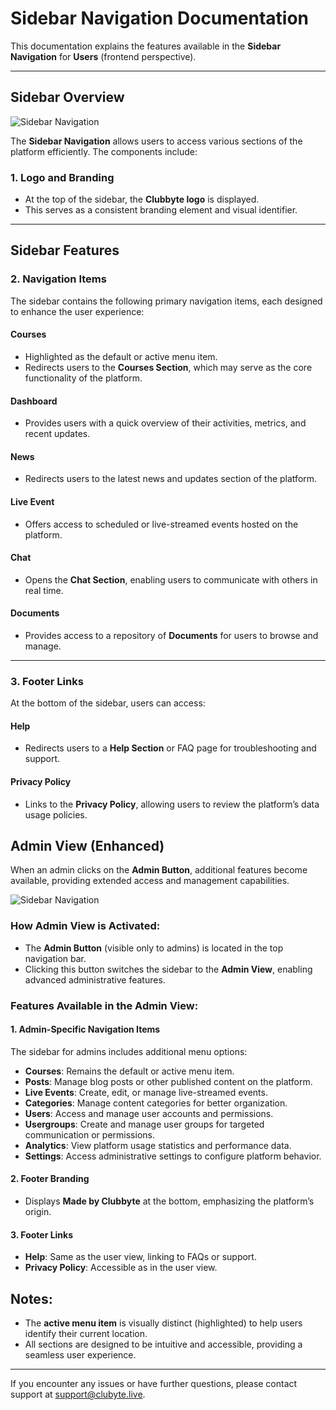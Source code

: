 # Sidebar Navigation Documentation

This documentation explains the features available in the **Sidebar Navigation** for **Users** (frontend perspective).

---

## Sidebar Overview

![Sidebar Navigation](/Side-Navigation-Users.png)

The **Sidebar Navigation** allows users to access various sections of the platform efficiently. The components include:

### 1. **Logo and Branding**
- At the top of the sidebar, the **Clubbyte logo** is displayed.
- This serves as a consistent branding element and visual identifier.

---

## Sidebar Features

### 2. **Navigation Items**
The sidebar contains the following primary navigation items, each designed to enhance the user experience:

#### **Courses**
- Highlighted as the default or active menu item.
- Redirects users to the **Courses Section**, which may serve as the core functionality of the platform.

#### **Dashboard**
- Provides users with a quick overview of their activities, metrics, and recent updates.

#### **News**
- Redirects users to the latest news and updates section of the platform.

#### **Live Event**
- Offers access to scheduled or live-streamed events hosted on the platform.

#### **Chat**
- Opens the **Chat Section**, enabling users to communicate with others in real time.

#### **Documents**
- Provides access to a repository of **Documents** for users to browse and manage.

---

### 3. **Footer Links**
At the bottom of the sidebar, users can access:

#### **Help**
- Redirects users to a **Help Section** or FAQ page for troubleshooting and support.

#### **Privacy Policy**
- Links to the **Privacy Policy**, allowing users to review the platform’s data usage policies.

## Admin View (Enhanced)

When an admin clicks on the **Admin Button**, additional features become available, providing extended access and management capabilities. 

![Sidebar Navigation](/Side-Navigation-Admin.png)

### How Admin View is Activated:
- The **Admin Button** (visible only to admins) is located in the top navigation bar.
- Clicking this button switches the sidebar to the **Admin View**, enabling advanced administrative features.

### Features Available in the Admin View:

#### 1. **Admin-Specific Navigation Items**
The sidebar for admins includes additional menu options:

- **Courses**: Remains the default or active menu item.
- **Posts**: Manage blog posts or other published content on the platform.
- **Live Events**: Create, edit, or manage live-streamed events.
- **Categories**: Manage content categories for better organization.
- **Users**: Access and manage user accounts and permissions.
- **Usergroups**: Create and manage user groups for targeted communication or permissions.
- **Analytics**: View platform usage statistics and performance data.
- **Settings**: Access administrative settings to configure platform behavior.

#### 2. **Footer Branding**
- Displays **Made by Clubbyte** at the bottom, emphasizing the platform’s origin.

#### 3. **Footer Links**
- **Help**: Same as the user view, linking to FAQs or support.
- **Privacy Policy**: Accessible as in the user view.

## Notes:
- The **active menu item** is visually distinct (highlighted) to help users identify their current location.
- All sections are designed to be intuitive and accessible, providing a seamless user experience.

---
If you encounter any issues or have further questions, please contact support at [support@clubyte.live](mailto:support@clubyte.live).